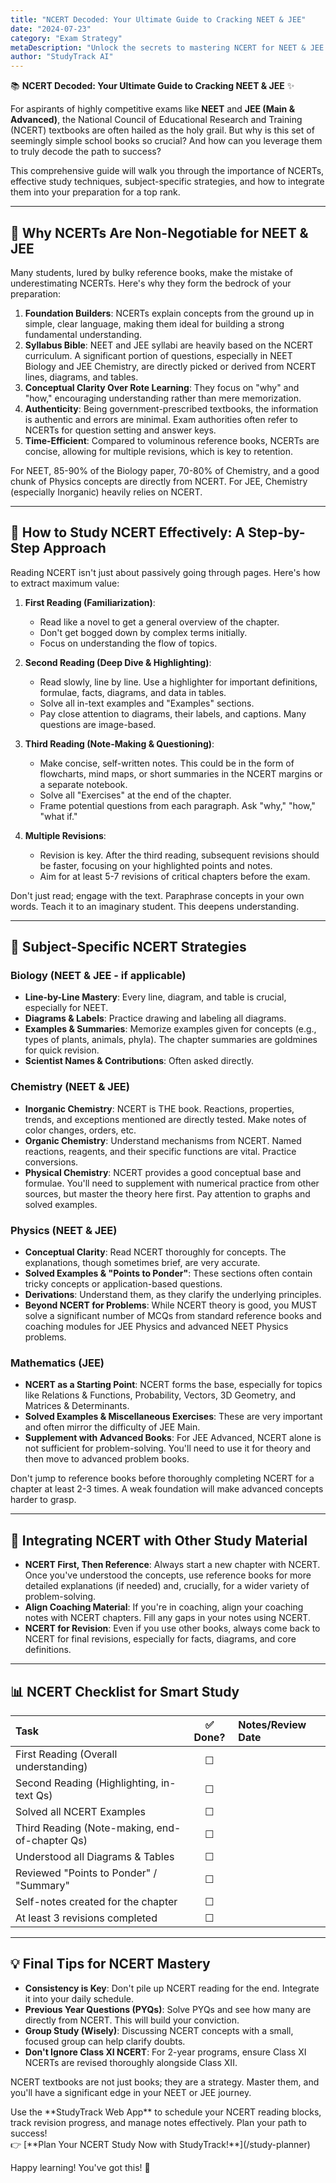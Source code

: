 ```yaml
---
title: "NCERT Decoded: Your Ultimate Guide to Cracking NEET & JEE"
date: "2024-07-23"
category: "Exam Strategy"
metaDescription: "Unlock the secrets to mastering NCERT for NEET & JEE. Learn effective reading techniques, subject-specific strategies, and how to use NCERT for maximum score."
author: "StudyTrack AI"
---
```


📚 **NCERT Decoded: Your Ultimate Guide to Cracking NEET & JEE** ✨

For aspirants of highly competitive exams like **NEET** and **JEE (Main & Advanced)**, the National Council of Educational Research and Training (NCERT) textbooks are often hailed as the holy grail. But why is this set of seemingly simple school books so crucial? And how can you leverage them to truly decode the path to success?

This comprehensive guide will walk you through the importance of NCERTs, effective study techniques, subject-specific strategies, and how to integrate them into your preparation for a top rank.

---

## 🎯 Why NCERTs Are Non-Negotiable for NEET & JEE

Many students, lured by bulky reference books, make the mistake of underestimating NCERTs. Here's why they form the bedrock of your preparation:

1.  **Foundation Builders**: NCERTs explain concepts from the ground up in simple, clear language, making them ideal for building a strong fundamental understanding.
2.  **Syllabus Bible**: NEET and JEE syllabi are heavily based on the NCERT curriculum. A significant portion of questions, especially in NEET Biology and JEE Chemistry, are directly picked or derived from NCERT lines, diagrams, and tables.
3.  **Conceptual Clarity Over Rote Learning**: They focus on "why" and "how," encouraging understanding rather than mere memorization.
4.  **Authenticity**: Being government-prescribed textbooks, the information is authentic and errors are minimal. Exam authorities often refer to NCERTs for question setting and answer keys.
5.  **Time-Efficient**: Compared to voluminous reference books, NCERTs are concise, allowing for multiple revisions, which is key to retention.

<Info title="Direct Question Source">
For NEET, 85-90% of the Biology paper, 70-80% of Chemistry, and a good chunk of Physics concepts are directly from NCERT. For JEE, Chemistry (especially Inorganic) heavily relies on NCERT.
</Info>

---

## 📖 How to Study NCERT Effectively: A Step-by-Step Approach

Reading NCERT isn't just about passively going through pages. Here's how to extract maximum value:

1.  **First Reading (Familiarization)**:
    *   Read like a novel to get a general overview of the chapter.
    *   Don't get bogged down by complex terms initially.
    *   Focus on understanding the flow of topics.

2.  **Second Reading (Deep Dive & Highlighting)**:
    *   Read slowly, line by line. Use a highlighter for important definitions, formulae, facts, diagrams, and data in tables.
    *   Solve all in-text examples and "Examples" sections.
    *   Pay close attention to diagrams, their labels, and captions. Many questions are image-based.

3.  **Third Reading (Note-Making & Questioning)**:
    *   Make concise, self-written notes. This could be in the form of flowcharts, mind maps, or short summaries in the NCERT margins or a separate notebook.
    *   Solve all "Exercises" at the end of the chapter.
    *   Frame potential questions from each paragraph. Ask "why," "how," "what if."

4.  **Multiple Revisions**:
    *   Revision is key. After the third reading, subsequent revisions should be faster, focusing on your highlighted points and notes.
    *   Aim for at least 5-7 revisions of critical chapters before the exam.

<Tip title="Active Reading Technique">
Don't just read; engage with the text. Paraphrase concepts in your own words. Teach it to an imaginary student. This deepens understanding.
</Tip>

---

## 🔬 Subject-Specific NCERT Strategies

### Biology (NEET & JEE - if applicable)

*   **Line-by-Line Mastery**: Every line, diagram, and table is crucial, especially for NEET.
*   **Diagrams & Labels**: Practice drawing and labeling all diagrams.
*   **Examples & Summaries**: Memorize examples given for concepts (e.g., types of plants, animals, phyla). The chapter summaries are goldmines for quick revision.
*   **Scientist Names & Contributions**: Often asked directly.

### Chemistry (NEET & JEE)

*   **Inorganic Chemistry**: NCERT is THE book. Reactions, properties, trends, and exceptions mentioned are directly tested. Make notes of color changes, orders, etc.
*   **Organic Chemistry**: Understand mechanisms from NCERT. Named reactions, reagents, and their specific functions are vital. Practice conversions.
*   **Physical Chemistry**: NCERT provides a good conceptual base and formulae. You'll need to supplement with numerical practice from other sources, but master the theory here first. Pay attention to graphs and solved examples.

### Physics (NEET & JEE)

*   **Conceptual Clarity**: Read NCERT thoroughly for concepts. The explanations, though sometimes brief, are very accurate.
*   **Solved Examples & "Points to Ponder"**: These sections often contain tricky concepts or application-based questions.
*   **Derivations**: Understand them, as they clarify the underlying principles.
*   **Beyond NCERT for Problems**: While NCERT theory is good, you MUST solve a significant number of MCQs from standard reference books and coaching modules for JEE Physics and advanced NEET Physics problems.

### Mathematics (JEE)

*   **NCERT as a Starting Point**: NCERT forms the base, especially for topics like Relations & Functions, Probability, Vectors, 3D Geometry, and Matrices & Determinants.
*   **Solved Examples & Miscellaneous Exercises**: These are very important and often mirror the difficulty of JEE Main.
*   **Supplement with Advanced Books**: For JEE Advanced, NCERT alone is not sufficient for problem-solving. You'll need to use it for theory and then move to advanced problem books.

<Warning title="Common Mistake to Avoid">
Don't jump to reference books before thoroughly completing NCERT for a chapter at least 2-3 times. A weak foundation will make advanced concepts harder to grasp.
</Warning>

---

## 🔄 Integrating NCERT with Other Study Material

*   **NCERT First, Then Reference**: Always start a new chapter with NCERT. Once you've understood the concepts, use reference books for more detailed explanations (if needed) and, crucially, for a wider variety of problem-solving.
*   **Align Coaching Material**: If you're in coaching, align your coaching notes with NCERT chapters. Fill any gaps in your notes using NCERT.
*   **NCERT for Revision**: Even if you use other books, always come back to NCERT for final revisions, especially for facts, diagrams, and core definitions.

---

## 📊 NCERT Checklist for Smart Study

| Task                                            | ✅ Done? | Notes/Review Date |
| :---------------------------------------------- | :------: | :---------------- |
| First Reading (Overall understanding)           |    ☐     |                   |
| Second Reading (Highlighting, in-text Qs)       |    ☐     |                   |
| Solved all NCERT Examples                     |    ☐     |                   |
| Third Reading (Note-making, end-of-chapter Qs)  |    ☐     |                   |
| Understood all Diagrams & Tables              |    ☐     |                   |
| Reviewed "Points to Ponder" / "Summary"         |    ☐     |                   |
| Self-notes created for the chapter              |    ☐     |                   |
| At least 3 revisions completed                  |    ☐     |                   |

---

## 💡 Final Tips for NCERT Mastery

*   **Consistency is Key**: Don't pile up NCERT reading for the end. Integrate it into your daily schedule.
*   **Previous Year Questions (PYQs)**: Solve PYQs and see how many are directly from NCERT. This will build your conviction.
*   **Group Study (Wisely)**: Discussing NCERT concepts with a small, focused group can help clarify doubts.
*   **Don't Ignore Class XI NCERT**: For 2-year programs, ensure Class XI NCERTs are revised thoroughly alongside Class XII.

NCERT textbooks are not just books; they are a strategy. Master them, and you'll have a significant edge in your NEET or JEE journey.

<Info title="Your Study Partner">
Use the **StudyTrack Web App** to schedule your NCERT reading blocks, track revision progress, and manage notes effectively. Plan your path to success!
<br/>
👉 [**Plan Your NCERT Study Now with StudyTrack!**](/study-planner)
</Info>

Happy learning! You've got this! 🚀
